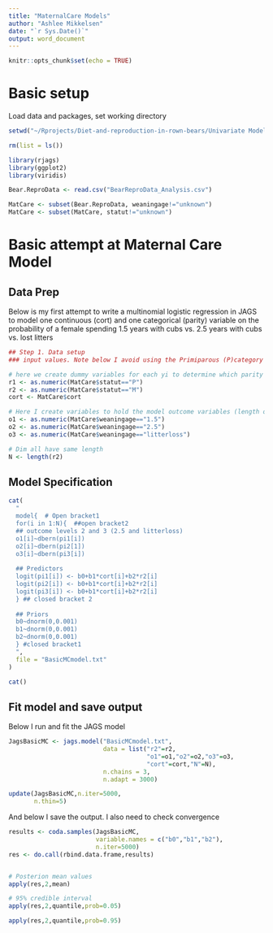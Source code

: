 ```yaml
---
title: "MaternalCare Models"
author: "Ashlee Mikkelsen"
date: "`r Sys.Date()`"
output: word_document
---
```


```r
knitr::opts_chunk$set(echo = TRUE)
```

# Basic setup
Load data and packages, set working directory

```r

setwd("~/Rprojects/Diet-and-reproduction-in-rown-bears/Univariate Models-First attempt")

rm(list = ls())

library(rjags)
library(ggplot2)
library(viridis)

Bear.ReproData <- read.csv("BearReproData_Analysis.csv")

MatCare <- subset(Bear.ReproData, weaningage!="unknown")
MatCare <- subset(MatCare, statut!="unknown")

```


# Basic attempt at Maternal Care Model

## Data Prep
Below is my first attempt to write a multinomial logistic regression in JAGS to model one continuous (cort) and one categorical (parity) variable on the probability of a female spending 1.5 years with cubs vs. 2.5 years with cubs vs. lost litters

```r

## Step 1. Data setup
### input values. Note below I avoid using the Primiparous (P)category because it is our reference level and the constant absorbs the reference

# here we create dummy variables for each yi to determine which parity they belong to
r1 <- as.numeric(MatCare$statut=="P")
r2 <- as.numeric(MatCare$statut=="M")
cort <- MatCare$cort

# Here I create variables to hold the model outcome variables (length of maternal care)
o1 <- as.numeric(MatCare$weaningage=="1.5")
o2 <- as.numeric(MatCare$weaningage=="2.5")
o3 <- as.numeric(MatCare$weaningage=="litterloss")

# Dim all have same length
N <- length(r2)


```

## Model Specification

```r

cat(
  "
  model{  # Open bracket1
  for(i in 1:N){  ##open bracket2
  ## outcome levels 2 and 3 (2.5 and litterloss)
  o1[i]~dbern(pi1[i])
  o2[i]~dbern(pi2[1])
  o3[i]~dbern(pi3[i])
  
  ## Predictors
  logit(pi1[i]) <- b0+b1*cort[i]+b2*r2[i]
  logit(pi2[i]) <- b0+b1*cort[i]+b2*r2[i]
  logit(pi3[i]) <- b0+b1*cort[i]+b2*r2[i]
  } ## closed bracket 2
  
  ## Priors
  b0~dnorm(0,0.001)
  b1~dnorm(0,0.001)
  b2~dnorm(0,0.001)
  } #closed bracket1
  ",
  file = "BasicMCmodel.txt"
)

cat()

```

## Fit model and save output

Below I run and fit the JAGS model

```r

JagsBasicMC <- jags.model("BasicMCmodel.txt",
                          data = list("r2"=r2,
                                      "o1"=o1,"o2"=o2,"o3"=o3,
                                      "cort"=cort,"N"=N),
                          n.chains = 3,
                          n.adapt = 3000)

update(JagsBasicMC,n.iter=5000,
       n.thin=5)


```

And below I save the output. I also need to check convergence


```r


results <- coda.samples(JagsBasicMC,
                        variable.names = c("b0","b1","b2"),
                        n.iter=5000)
res <- do.call(rbind.data.frame,results)


# Posterion mean values
apply(res,2,mean)

# 95% credible interval
apply(res,2,quantile,prob=0.05)

apply(res,2,quantile,prob=0.95)


```

